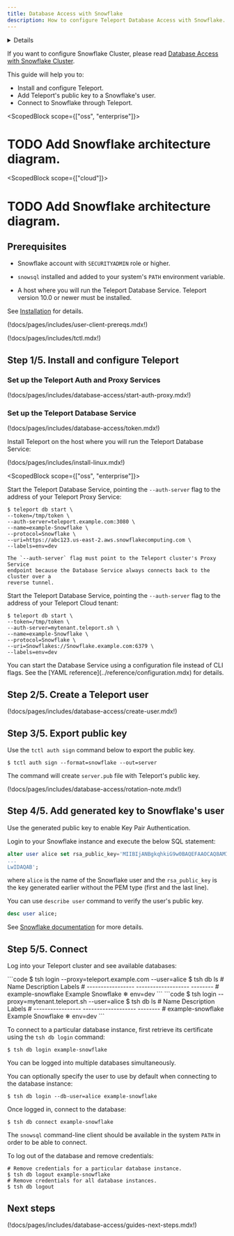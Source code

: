 ```yaml
---
title: Database Access with Snowflake
description: How to configure Teleport Database Access with Snowflake.
---
```


<Details
  title="Version warning"
  opened={true}
  scope={["oss", "enterprise"]}
  scopeOnly={true}
  min="9.0"
>
  Database access for Snowflake is available starting from Teleport `10.0`.
</Details>

If you want to configure Snowflake Cluster, please read [Database Access with Snowflake Cluster](Snowflake-cluster.mdx).

This guide will help you to:

- Install and configure Teleport.
- Add Teleport's public key to a Snowflake's user.
- Connect to Snowflake through Teleport.

<ScopedBlock scope={["oss", "enterprise"]}>
  <h1>TODO Add Snowflake architecture diagram.</h1>
</ScopedBlock>

<ScopedBlock scope={["cloud"]}>
  <h1>TODO Add Snowflake architecture diagram.</h1>
</ScopedBlock>

## Prerequisites

- Snowflake account with `SECURITYADMIN` role or higher.

- `snowsql` installed and added to your system's `PATH` environment variable.

- A host where you will run the Teleport Database Service. Teleport version 10.0 or newer must be installed.

See [Installation](../../installation.mdx) for details.

(!docs/pages/includes/user-client-prereqs.mdx!)

(!docs/pages/includes/tctl.mdx!)

## Step 1/5. Install and configure Teleport

### Set up the Teleport Auth and Proxy Services

(!docs/pages/includes/database-access/start-auth-proxy.mdx!)

### Set up the Teleport Database Service

(!docs/pages/includes/database-access/token.mdx!)

Install Teleport on the host where you will run the Teleport Database Service:

(!docs/pages/includes/install-linux.mdx!)

<ScopedBlock scope={["oss", "enterprise"]}>

  Start the Teleport Database Service, pointing the `--auth-server` flag to the
  address of your Teleport Proxy Service:

  ```code
  $ teleport db start \
  --token=/tmp/token \
  --auth-server=teleport.example.com:3080 \
  --name=example-Snowflake \
  --protocol=Snowflake \
  --uri=https://abc123.us-east-2.aws.snowflakecomputing.com \
  --labels=env=dev
  ```

  <Admonition type="note">

    The `--auth-server` flag must point to the Teleport cluster's Proxy Service
    endpoint because the Database Service always connects back to the cluster over a
    reverse tunnel.

  </Admonition>

</ScopedBlock>
<ScopedBlock scope={["cloud"]}>

  Start the Teleport Database Service, pointing the `--auth-server` flag to the
  address of your Teleport Cloud tenant:

  ```code
  $ teleport db start \
  --token=/tmp/token \
  --auth-server=mytenant.teleport.sh \
  --name=example-Snowflake \
  --protocol=Snowflake \
  --uri=Snowflakes://Snowflake.example.com:6379 \
  --labels=env=dev
  ```

</ScopedBlock>

<Admonition type="tip">
  You can start the Database Service using a configuration file instead of CLI flags.
  See the [YAML reference](../reference/configuration.mdx) for details.
</Admonition>

## Step 2/5. Create a Teleport user

(!docs/pages/includes/database-access/create-user.mdx!)

## Step 3/5. Export public key

Use the `tctl auth sign` command below to export the public key.

```code
$ tctl auth sign --format=snowflake --out=server
```

The command will create `server.pub` file with Teleport's public key.

(!docs/pages/includes/database-access/rotation-note.mdx!)

## Step 4/5. Add generated key to Snowflake's user

Use the generated public key to enable Key Pair Authentication.

Login to your Snowflake instance and execute the below SQL statement:

```sql
alter user alice set rsa_public_key='MIIBIjANBgkqhkiG9w0BAQEFAAOCAQ8AMIIBCgKCAQEAv3dHYw4LJCcZzdbhb3hV
...
LwIDAQAB';
```

where `alice` is the name of the Snowflake user and the `rsa_public_key` is the key generated earlier without
the PEM type (first and the last line).

You can use `describe user` command to verify the user's public key.

```sql
desc user alice;
```

See [Snowflake documentation](https://docs.snowflake.com/en/user-guide/key-pair-auth.html#step-4-assign-the-public-key-to-a-snowflake-user)
for more details.

## Step 5/5. Connect

Log into your Teleport cluster and see available databases:

<Tabs>
  <TabItem scope={["enterprise", "oss"]} label="Self-Hosted">
    ```code
    $ tsh login --proxy=teleport.example.com --user=alice
    $ tsh db ls
    # Name              Description         Labels
    # ----------------- ------------------- --------
    # example-snowflake Example Snowflake ❄ env=dev
    ```
  </TabItem>
  <TabItem scope={["cloud"]} label="Teleport Cloud">
    ```code
    $ tsh login --proxy=mytenant.teleport.sh --user=alice
    $ tsh db ls
    # Name              Description         Labels
    # ----------------- ------------------- --------
    # example-snowflake Example Snowflake ❄ env=dev
    ```
  </TabItem>
</Tabs>

To connect to a particular database instance, first retrieve its certificate
using the `tsh db login` command:

```code
$ tsh db login example-snowflake
```

<Admonition type="tip" title="Tip">
  You can be logged into multiple databases simultaneously.
</Admonition>

You can optionally specify the user to use by default
when connecting to the database instance:

```code
$ tsh db login --db-user=alice example-snowflake
```

Once logged in, connect to the database:

```code
$ tsh db connect example-snowflake
```

The `snowsql` command-line client should be available in the system `PATH` in order to be
able to connect.

To log out of the database and remove credentials:

```code
# Remove credentials for a particular database instance.
$ tsh db logout example-snowflake
# Remove credentials for all database instances.
$ tsh db logout
```

## Next steps

(!docs/pages/includes/database-access/guides-next-steps.mdx!)
